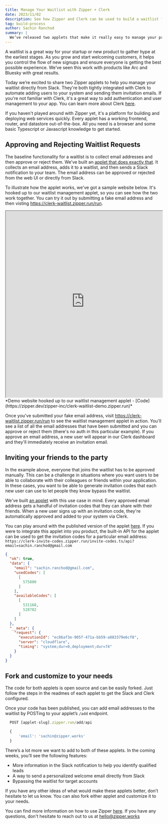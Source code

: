 ```yaml
---
title: Manage Your Waitlist with Zipper + Clerk
date: 2023/11/02
description: See how Zipper and Clerk can be used to build a waitlist for your product.
tag: build-process
author: Sachin Ranchod
summary: |
  We’ve released two applets that make it really easy to manage your product’s waitlist directly from Slack. We’ve integrated them into Clerk so that approved users can be automatically invited into your system.
---
```


A waitlist is a great way for your startup or new product to gather hype at the earliest stages. As you grow and start welcoming customers, it helps you control the flow of new signups and ensure everyone is getting the best possible experience. We’ve seen this work with products like Arc and Bluesky with great results.

Today we’re excited to share two Zipper applets to help you manage your waitlist directly from Slack. They're both tightly integrated with Clerk to automate adding users to your system and sending them invitation emails. If you're not familiar with Clerk, it's a great way to add authentication and user management to your app. You can learn more about Clerk [here](https://clerk.dev).

If you haven't played around with Zipper yet, it's a platform for building and deploying web services quickly. Every applet has a working frontend, router, and datastore out-of-the-box. All you need is a browser and some basic Typescript or Javascript knowledge to get started.

## Approving and Rejecting Waitlist Requests

The baseline functionality for a waitlist is to collect email addresses and then approve or reject them. We’ve built an [applet that does exactly that](https://zipper.dev/gallery/zipper-inc/clerk-waitlist). It collects an email address, adds it to a waitlist, and then sends a Slack notification to your team. The email address can be approved or rejected from the web UI or directly from Slack.

To illustrate how the applet works, we've got a sample website below. It's hooked up to our waitlist management applet, so you can see how the two work together. You can try it out by submitting a fake email address and then visting https://clerk-waitlist.zipper.run/run.

<iframe
  width="100%"
  height="600"
  src="https://clerk-waitlist-demo.zipper.run/embed/run/main.ts"
></iframe>
*Demo website hooked up to our waitlist management applet -
[Code](https://zipper.dev/zipper-inc/clerk-waitlist-demo.zipper.run)*

Once you've submitted your fake email address, visit https://clerk-waitlist.zipper.run/run to see the waitlist management applet in action. You'll see a list of all the email addresses that have been submitted and you can approve or reject them (there's no auth in this particular example). If you approve an email address, a new user will appear in our Clerk dashboard and they'll immediately receive an invitation email.

## Inviting your friends to the party

In the example above, everyone that joins the waitlist has to be approved manually. This can be a challenge in situations where you want users to be able to collaborate with their colleagues or friends within your application. In these cases, you want to be able to generate invitation codes that each new user can use to let people they know bypass the waitlist.

We've built [an applet](https://zipper.dev/gallery/zipper-inc/clerk-invite-codes) with this use case in mind. Every approved email address gets a handful of invitation codes that they can share with their friends. When a new user signs up with an invitation code, they're automatically approved and added to your system via Clerk.

You can play around with the published version of the applet [here](https://clerk-invite-codes.zipper.run/run/main.ts). If you were to integrate this applet into you product, the built-in API for the applet can be used to get the invitation codes for a particular email address: `https://clerk-invite-codes.zipper.run/invite-codes.ts/api?email=sachin.ranchod@gmail.com`

```JSON
{
  "ok": true,
  "data": {
    "email": "sachin.ranchod@gmail.com",
    "usedCodes": [
      [
        575800
      ]
    ],
    "availableCodes": [
      [
        531168,
        528782
      ]
    ]
  },
  "__meta": {
    "request": {
      "executionId": "ec86af3e-905f-471a-bb59-a883379e6cf8",
      "server": "cloudflare",
      "timing": "system;dur=0,deployment;dur=74"
    }
  }
}
```

## Fork and customize to your needs

The code for both applets is open source and can be easily forked. Just follow the steps in the readmes of each applet to get the Slack and Clerk configured.

Once your code has been published, you can add email addresses to the waitlist by POSTing to your applet’s `/add` endpoint.

```typescript
  POST [applet-slug].zipper.run/add/api

  {
	  'email': 'sachin@zipper.works'
  }
```

There’s a lot more we want to add to both of these applets. In the coming weeks, you’ll see the following features:

- More information in the Slack notification to help you identify qualified leads
- A way to send a personalized welcome email directly from Slack
- Bypassing the waitlist for target accounts

If you have any other ideas of what would make these applets better, don’t hesitate to let us know. You can also fork either applet and customize it to your needs.

You can find more information on how to use Zipper [here](https://zipper.dev/docs). If you have any questions, don't hesitate to reach out to us at [hello@zipper.works](mailto:hello@zipper.works)
